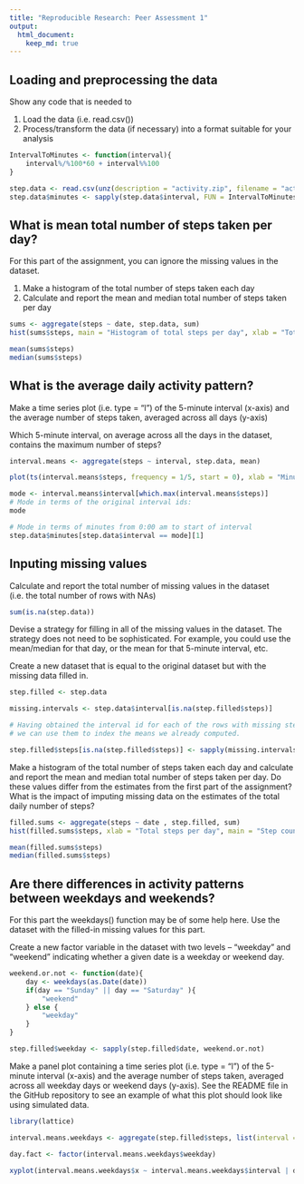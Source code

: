 ```yaml
---
title: "Reproducible Research: Peer Assessment 1"
output: 
  html_document:
    keep_md: true
---
```



## Loading and preprocessing the data

Show any code that is needed to

1. Load the data (i.e. read.csv())
2. Process/transform the data (if necessary) into a format suitable for your analysis

```r
IntervalToMinutes <- function(interval){
    interval%/%100*60 + interval%%100
}

step.data <- read.csv(unz(description = "activity.zip", filename = "activity.csv"))
step.data$minutes <- sapply(step.data$interval, FUN = IntervalToMinutes)
```

## What is mean total number of steps taken per day?

For this part of the assignment, you can ignore the missing values in the dataset.

1. Make a histogram of the total number of steps taken each day
2. Calculate and report the mean and median total number of steps taken per day

```r
sums <- aggregate(steps ~ date, step.data, sum)
hist(sums$steps, main = "Histogram of total steps per day", xlab = "Total steps")

mean(sums$steps)
median(sums$steps)
```

## What is the average daily activity pattern?

Make a time series plot (i.e. type = "l") of the 5-minute interval (x-axis) and the average number of steps taken, averaged across all days (y-axis)

Which 5-minute interval, on average across all the days in the dataset, contains the maximum number of steps?

```r
interval.means <- aggregate(steps ~ interval, step.data, mean)

plot(ts(interval.means$steps, frequency = 1/5, start = 0), xlab = "Minutes from midnight", ylab = "Mean steps", main = "Mean steps per 5 minute interval")

mode <- interval.means$interval[which.max(interval.means$steps)]
# Mode in terms of the original interval ids:
mode

# Mode in terms of minutes from 0:00 am to start of interval
step.data$minutes[step.data$interval == mode][1]

```



## Inputing missing values

Calculate and report the total number of missing values in the dataset (i.e. the total number of rows with NAs)

```r
sum(is.na(step.data))
```

Devise a strategy for filling in all of the missing values in the dataset. The strategy does not need to be sophisticated. For example, you could use the mean/median for that day, or the mean for that 5-minute interval, etc.

Create a new dataset that is equal to the original dataset but with the missing data filled in.

```r
step.filled <- step.data

missing.intervals <- step.data$interval[is.na(step.filled$steps)]

# Having obtained the interval id for each of the rows with missing step data
# we can use them to index the means we already computed.

step.filled$steps[is.na(step.filled$steps)] <- sapply(missing.intervals, FUN = function(i) {interval.means$steps[interval.means$interval == i]})
```

Make a histogram of the total number of steps taken each day and calculate and report the mean and median total number of steps taken per day. Do these values differ from the estimates from the first part of the assignment? What is the impact of imputing missing data on the estimates of the total daily number of steps?

```r
filled.sums <- aggregate(steps ~ date , step.filled, sum)
hist(filled.sums$steps, xlab = "Total steps per day", main = "Step count histogram")

mean(filled.sums$steps)
median(filled.sums$steps)
```


## Are there differences in activity patterns between weekdays and weekends?

For this part the weekdays() function may be of some help here. Use the dataset with the filled-in missing values for this part.

Create a new factor variable in the dataset with two levels – “weekday” and “weekend” indicating whether a given date is a weekday or weekend day.

```r
weekend.or.not <- function(date){
    day <- weekdays(as.Date(date))
    if(day == "Sunday" || day == "Saturday" ){
        "weekend"
    } else {
        "weekday"
    }
}

step.filled$weekday <- sapply(step.filled$date, weekend.or.not)
```

Make a panel plot containing a time series plot (i.e. type = "l") of the 5-minute interval (x-axis) and the average number of steps taken, averaged across all weekday days or weekend days (y-axis). See the README file in the GitHub repository to see an example of what this plot should look like using simulated data.

```r
library(lattice)

interval.means.weekdays <- aggregate(step.filled$steps, list(interval = step.filled$minutes, weekday = step.filled$weekday), mean)

day.fact <- factor(interval.means.weekdays$weekday)

xyplot(interval.means.weekdays$x ~ interval.means.weekdays$interval | day.fact , type = "l", layout = c(1,2), xlab = "Minutes since midnight", ylab = "Mean steps")

```

